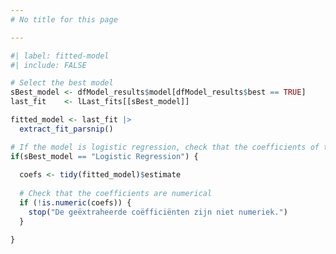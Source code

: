 ```yaml
---
# No title for this page

---
```


```r
#| label: fitted-model
#| include: FALSE

# Select the best model
sBest_model <- dfModel_results$model[dfModel_results$best == TRUE]
last_fit    <- lLast_fits[[sBest_model]]

fitted_model <- last_fit |>
  extract_fit_parsnip()

# If the model is logistic regression, check that the coefficients of the model are numerical
if(sBest_model == "Logistic Regression") {
  
  coefs <- tidy(fitted_model)$estimate
  
  # Check that the coefficients are numerical
  if (!is.numeric(coefs)) {
    stop("De geëxtraheerde coëfficiënten zijn niet numeriek.")
  }

}

```
